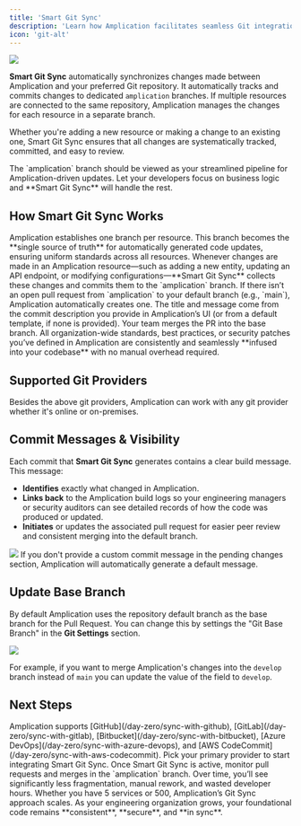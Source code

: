 ```yaml
---
title: 'Smart Git Sync'
description: 'Learn how Amplication facilitates seamless Git integration for managing every resource in your organization'
icon: 'git-alt'
---
```


<Frame>
    <img src="/images/day-zero/sync-with-github.svg" />
</Frame>

**Smart Git Sync** automatically synchronizes changes made between Amplication and your preferred Git repository.
It automatically tracks and commits changes to dedicated `amplication` branches.
If multiple resources are connected to the same repository, Amplication manages the changes for each resource in a separate branch.

Whether you're adding a new resource or making a change to an existing one, Smart Git Sync ensures that all changes are systematically tracked, committed, and easy to review.

<Tip>
The `amplication` branch should be viewed as your streamlined pipeline for Amplication-driven updates. Let your developers focus on business logic and **Smart Git Sync** will handle the rest.
</Tip>

## How Smart Git Sync Works

<Steps>
  <Step title="1. Central Branch Creation" icon="diagram-project" iconType="solid">
    Amplication establishes one branch per resource. This branch becomes the **single source of truth** for automatically generated code updates, ensuring uniform standards across all resources.
  </Step>

  <Step title="2. Automatic Commit Generation" icon="file-signature" iconType="solid">
    Whenever changes are made in an Amplication resource—such as adding a new entity, updating an API endpoint, or modifying configurations—**Smart Git Sync** collects these changes and commits them to the `amplication` branch.
  </Step>

  <Step title="3. Pull Request Creation" icon="code-pull-request" iconType="solid">
    If there isn’t an open pull request from `amplication` to your default branch (e.g., `main`), Amplication automatically creates one. The title and message come from the commit description you provide in Amplication’s UI (or from a default template, if none is provided).
  </Step>

  <Step title="4. Review & Merge" icon="handshake" iconType="solid">
    Your team merges the PR into the base branch.  
    All organization-wide standards, best practices, or security patches you’ve defined in Amplication are consistently and seamlessly **infused into your codebase** with no manual overhead required.
  </Step>
</Steps>

## Supported Git Providers

<CardGroup cols={3}>
    <Card title="GitHub" icon="github" iconType="brands" href="/day-zero/sync-with-github"></Card>
    <Card title="GitLab" icon="gitlab" iconType="brands" href="/day-zero/sync-with-gitlab"></Card>
    <Card title="Bitbucket" icon="bitbucket" iconType="brands" href="/day-zero/sync-with-bitbucket"></Card>
    <Card title="Azure DevOps" icon="microsoft" iconType="brands" href="/day-zero/sync-with-azure-devops"></Card>
    <Card title="AWS CodeCommit" icon="aws" iconType="brands" href="/day-zero/sync-with-aws-codecommit"></Card>
</CardGroup>

<Note>
Besides the above git providers, Amplication can work with any git provider whether it's online or on-premises.
</Note>

## Commit Messages & Visibility

Each commit that **Smart Git Sync** generates contains a clear build message. This message:

- **Identifies** exactly what changed in Amplication.  
- **Links back** to the Amplication build logs so your engineering managers or security auditors can see detailed records of how the code was produced or updated.  
- **Initiates** or updates the associated pull request for easier peer review and consistent merging into the default branch.

<Frame>
    <img src="/images/day-zero/github-pull-request.png" />
</Frame>

<Info>
If you don't provide a custom commit message in the pending changes section, Amplication will automatically generate a default message.
</Info>

## Update Base Branch

By default Amplication uses the repository default branch as the base branch for the Pull Request.
You can change this by settings the "Git Base Branch" in the **Git Settings** section.

<Frame>
    <img src="https://github.com/user-attachments/assets/833b117f-7996-4438-8923-f7f93f5f781a" />
</Frame>

For example, if you want to merge Amplication's changes into the `develop` branch instead of `main` you can update the value of the field to `develop`.

## Next Steps

<Steps>
  <Step title="Choose Your Git Provider">
    Amplication supports [GitHub](/day-zero/sync-with-github), [GitLab](/day-zero/sync-with-gitlab), [Bitbucket](/day-zero/sync-with-bitbucket), [Azure DevOps](/day-zero/sync-with-azure-devops), and [AWS CodeCommit](/day-zero/sync-with-aws-codecommit).
    Pick your primary provider to start integrating Smart Git Sync.
  </Step>
  <Step title="Automate and Monitor">
    Once Smart Git Sync is active, monitor pull requests and merges in the `amplication` branch. Over time, you’ll see significantly less fragmentation, manual rework, and wasted developer hours.
  </Step>
  <Step title="Scale Confidently">
    Whether you have 5 services or 500, Amplication’s Git Sync approach scales. As your engineering organization grows, your foundational code remains **consistent**, **secure**, and **in sync**.
  </Step>
</Steps>
